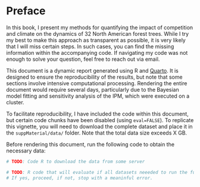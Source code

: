 # Preface {.unnumbered}

In this book, I present my methods for quantifying the impact of competition and climate on the dynamics of 32 North American forest trees.
While I try my best to make this approach as transparent as possible, it is very likely that I will miss certain steps.
In such cases, you can find the missing information within the accompanying code.
If navigating my code was not enough to solve your question, feel free to reach out via email.

This document is a dynamic report generated using R and [Quarto](https://quarto.org/).
It is designed to ensure the reproducibility of the results, but note that some sections involve intensive computational processing.
Rendering the entire document would require several days, particularly due to the Bayesian model fitting and sensitivity analysis of the IPM, which were executed on a cluster.

To facilitate reproducibility, I have included the code within this document, but certain code chunks have been disabled (using `eval=FALSE`).
To replicate this vignette, you will need to download the complete dataset and place it in the `suppMaterial/data/` folder.
Note that the total data size exceeds X GB.

Before rendering this document, run the following code to obtain the necessary data:

```r
# TODO: Code R to download the data from some server
```

```r
# TODO: R code that will evaluate if all datasets neeeded to run the full manuscript are available.
# If yes, proceed, if not, stop with a meaninful error.
```
